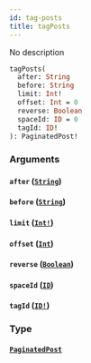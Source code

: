 ```yaml
---
id: tag-posts
title: tagPosts
---
```


No description

```graphql
tagPosts(
  after: String
  before: String
  limit: Int!
  offset: Int = 0
  reverse: Boolean
  spaceId: ID = 0
  tagId: ID!
): PaginatedPost!

```

### Arguments

#### `after` ([`String`](/docs/graphql/scalars/string))

#### `before` ([`String`](/docs/graphql/scalars/string))

#### `limit` ([`Int!`](/docs/graphql/scalars/int))

#### `offset` ([`Int`](/docs/graphql/scalars/int))

#### `reverse` ([`Boolean`](/docs/graphql/scalars/boolean))

#### `spaceId` ([`ID`](/docs/graphql/scalars/id))

#### `tagId` ([`ID!`](/docs/graphql/scalars/id))

### Type

#### [`PaginatedPost`](/docs/graphql/objects/paginated-post)
